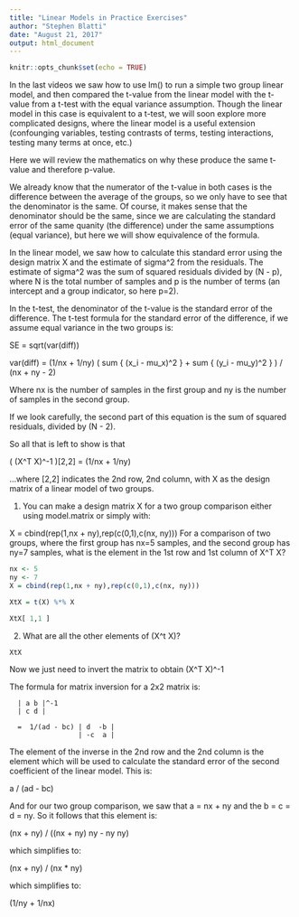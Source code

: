 ---
title: "Linear Models in Practice Exercises"
author: "Stephen Blatti"
date: "August 21, 2017"
output: html_document
---

```{r setup, include=FALSE}
knitr::opts_chunk$set(echo = TRUE)
```


In the last videos we saw how to use lm() to run a simple two group linear model, and then compared the t-value from the linear model with the t-value from a t-test with the equal variance assumption. Though the linear model in this case is equivalent to a t-test, we will soon explore more complicated designs, where the linear model is a useful extension (confounging variables, testing contrasts of terms, testing interactions, testing many terms at once, etc.)

Here we will review the mathematics on why these produce the same t-value and therefore p-value.

We already know that the numerator of the t-value in both cases is the difference between the average of the groups, so we only have to see that the denominator is the same. Of course, it makes sense that the denominator should be the same, since we are calculating the standard error of the same quanity (the difference) under the same assumptions (equal variance), but here we will show equivalence of the formula.

In the linear model, we saw how to calculate this standard error using the design matrix X and the estimate of sigma^2 from the residuals. The estimate of sigma^2 was the sum of squared residuals divided by (N - p), where N is the total number of samples and p is the number of terms (an intercept and a group indicator, so here p=2).

In the t-test, the denominator of the t-value is the standard error of the difference. The t-test formula for the standard error of the difference, if we assume equal variance in the two groups is:

SE = sqrt(var(diff))

var(diff) = (1/nx + 1/ny) ( sum { (x_i - mu_x)^2 } + sum { (y_i - mu_y)^2 } ) / (nx + ny - 2) 

Where nx is the number of samples in the first group and ny is the number of samples in the second group.

If we look carefully, the second part of this equation is the sum of squared residuals, divided by (N - 2).

So all that is left to show is that

( (X^T X)^-1 )[2,2] = (1/nx + 1/ny)

...where [2,2] indicates the 2nd row, 2nd column, with X as the design matrix of a linear model of two groups.


1. You can make a design matrix X for a two group comparison either using model.matrix or simply with:

X = cbind(rep(1,nx + ny),rep(c(0,1),c(nx, ny)))
For a comparison of two groups, where the first group has nx=5 samples, and the second group has ny=7 samples, what is the element in the 1st row and 1st column of X^T X?
```{r}
nx <- 5
ny <- 7
X = cbind(rep(1,nx + ny),rep(c(0,1),c(nx, ny)))

XtX = t(X) %*% X

XtX[ 1,1 ]
```


2. What are all the other elements of (X^t X)?
```{r}
XtX
```



Now we just need to invert the matrix to obtain (X^T X)^-1

The formula for matrix inversion for a 2x2 matrix is:

      | a b |^-1
      | c d |
      
      =  1/(ad - bc) | d  -b |
                     | -c  a |

The element of the inverse in the 2nd row and the 2nd column is the element which will be used to calculate the standard error of the second coefficient of the linear model. This is:

a / (ad - bc) 

And for our two group comparison, we saw that a = nx + ny and the b = c = d = ny. So it follows that this element is:

(nx + ny) / ((nx + ny) ny - ny ny)

which simplifies to:

(nx + ny) / (nx * ny)

which simplifies to:

(1/ny + 1/nx)



























